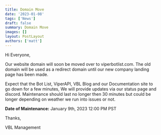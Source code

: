 ```yaml
---
title: Domain Move
date: '2023-01-08'
tags: ['News']
draft: false
summary: Domain Move
images: []
layout: PostLayout
authors: ['matt']
---
```


Hi Everyone,

Our website domain will soon be moved over to viperbotlist.com. The old domain will be used as a redirect domain until our new company landing page has been made.

Expect that the Bot List, ViperAPI, VBL Blog and our Documentation site to go down for a few minutes, We will provide updates via our status page and discord. Maintenance should last no longer then 30 minutes but could be longer depending on weather we run into issues or not.

**Date of Maintenance:** January 9th, 2023 12:00 PM PST

Thanks,

VBL Management
